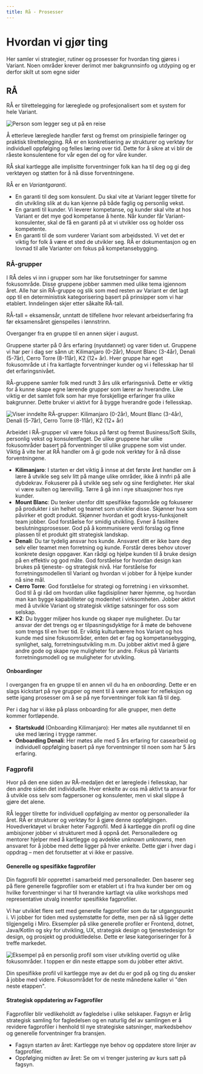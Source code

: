 ```yaml
---
title: Rå - Prosesser
---
```



# Hvordan vi gjør ting

Her samler vi strategier, rutiner og prosesser for hvordan ting gjøres i Variant. Noen områder krever derimot mer bakgrunnsinfo og utdyping og er derfor skilt ut som egne sider

<ProcessMenu />

## RÅ

RÅ er tilrettelegging for læreglede og profesjonalisert som et system for hele Variant.

<img
  src="./assets/raa/plakat.jpg"
  alt="Person som legger seg ut på en reise"
  className="coverImage"
/>

Å etterleve læreglede handler først og fremst om prinsipielle føringer og praktisk tilrettelegging.
RÅ er en konkretisering av strukturer og verktøy for individuell oppfølging og felles læring over tid. Dette for å sikre
at vi blir de råeste konsulentene for vår egen del og for våre kunder.

RÅ skal kartlegge alle implisitte forventninger folk kan ha til deg og gi deg verktøyen og støtten for å nå disse forventningene.

RÅ er en _Variantgaranti_.

- En garanti til deg som konsulent. Du skal vite at Variant legger tilrette for din utvikling slik at
  du kan kjenne på både faglig og personlig vekst.
- En garanti til kunder. Vi leverer kompetanse, og kunder skal vite at hos Variant
  er det mye god kompetanse å hente. Når kunder får Variant-konsulenter, skal de få en garanti på at
  vi utvikler oss og holder oss kompetente.
- En garanti til de som vurderer Variant som arbeidssted. Vi vet det er viktig for folk å være et
  sted de utvikler seg. RÅ er dokumentasjon og en lovnad til alle Varianter om fokus på kompetansebygging.

### RÅ-grupper

I RÅ deles vi inn i grupper som har like forutsetninger for samme fokusområde. Disse gruppene jobber
sammen med ulike tema igjennom året. Alle har sin RÅ-gruppe og slik som med resten av Variant er det
lagt opp til en deterministisk kategorisering basert på prinsipper som vi har etablert. Inndelingen
skjer etter såkalte RÅ-tall.

<div className="backgroundHighlight">

RÅ-tall = eksamensår, unntatt de tilfellene hvor relevant arbeidserfaring fra
før eksamensåret gjenspeiles i lønnstrinn.

Overganger fra en gruppe til en annen skjer i august.

</div>

Gruppene starter på 0 års erfaring (nyutdannet) og varer tiden ut. Gruppene vi har per i dag ser
sånn ut: Kilimanjaro (0-2år), Mount Blanc (3-4år), Denali (5-7år), Cerro Torre (8-11år), K2 (12+ år).
Hver gruppe har eget fokusområde ut i fra kartlagte forventninger kunder og vi i fellesskap har til det
erfaringsnivået.

RÅ-gruppene samler folk med rundt 3 års ulik erfaringsnivå. Dette er viktig for å kunne skape egne lærende
grupper som lærer av hverandre. Like viktig er det samlet folk som har mye forskjellige erfaringer fra ulike
bakgrunner. Dette bruker vi aktivt for å bygge hverandre gode i fellesskap.

<img
  src="./assets/raa/grupper.jpg"
  alt="Viser inndelte RÅ-grupper: Kilimanjaro (0-2år), Mount Blanc (3-4år), Denali (5-7år), Cerro Torre (8-11år), K2 (12+ år)"
  className="coverImage"
/>

Arbeidet i RÅ-grupper vil være fokus på først og fremst Business/Soft Skills, personlig vekst og konsulentfaget.
De ulike gruppene har ulike fokusområder basert på forventninger til ulike gruppene som vist under. Viktig å vite her at
RÅ handler om å gi gode nok verktøy for å nå disse forventningene.

- **Kilimanjaro**: I starten er det viktig å innse at det første året handler om å lære å
  utvikle seg selv litt på mange ulike områder, ikke å innfri på alle dybdekrav. Fokuserer
  på å utvikle seg selv og sine ferdigheter. Her skal vi være sulten og lærevillig. Tørre å gå inn i nye situasjoner hos nye kunder.
- **Mount Blanc**: Du tenker utenfor ditt spesifikke fagområde og fokuserer på produkter i sin helhet og teamet som utvikler disse.
  Skjønner hva som påvirker et godt produkt. Skjønner hvordan et godt kryss-funksjonelt team jobber. God forståelse for
  smidig utvikling. Evner å fasilitere beslutningsprosesser. God på å kommunisere verdi forslag og finne plassen til et
  produkt gitt strategisk landskap.
- **Denali**: Du tar tydelig ansvar hos kunde. Ansvaret ditt er ikke bare deg selv eller teamet men forretning og kunde.
  Forstår deres behov utover konkrete design oppgaver. Kan rådgi og hjelpe kunden til å bruke design på en effektiv og god
  måte. God forståelse for hvordan design kan brukes på tjeneste- og strategisk nivå. Har forståelse for forretningsmodellen
  til Variant og hvordan vi jobber for å hjelpe kunder nå sine mål.
- **Cerro Torre**: God forståelse for strategi og forretning i en virksomhet. God til å gi råd om hvordan ulike fagdisipliner
  hører hjemme, og hvordan man kan bygge kapabiliteter og modenhet i virksomheten. Jobber aktivt med å utvikle Variant og
  strategisk viktige satsninger for oss som selskap.
- **K2**: Du bygger miljøer hos kunde og skaper nye muligheter. Du tar ansvar der det trengs og er tilpasningsdyktige for
  å møte de behovene som trengs til en hver tid. Er viktig kulturbærere hos Variant og hos kunde med sine fokusområder, enten
  det er fag og kompetansebygging, synlighet, salg, forretningsutvikling m.m. Du jobber aktivt med å gjøre andre gode og
  skape nye muligheter for andre. Fokus på Variants forretningsmodell og se muligheter for utvikling.

#### Onboardinger

I overgangen fra en gruppe til en annen vil du ha en _onboarding_. Dette er en slags kickstart på nye grupper og ment til
å være arenaer for refleksjon og sette igang prosesser om å se på nye forventninger folk kan få til deg.

Per i dag har vi ikke på plass onboarding for alle grupper, men dette kommer fortløpende.

- **Startskudd** (Onboarding Kilimanjaro): Her møtes alle nyutdannet til en uke med læring i trygge rammer.
- **Onboarding Denali**: Her møtes alle med 5 års erfaring for casearbeid og individuell oppfølging basert på nye forventninger til noen som har 5 års erfaring.

### Fagprofil

Hvor på den ene siden av RÅ-medaljen det er læreglede i fellesskap, har den andre siden det individuelle. Hver enkelte av oss
må aktivt ta ansvar for å utvikle oss selv som fagpersoner og konsulenter, men vi skal slippe å gjøre det alene.

RÅ legger tilrette for individuell oppfølging av mentor og personalleder ila året. RÅ er strukturer og verktøy for å gjøre
denne oppfølgingen. Hovedverktøyet vi bruker heter Fagprofil. Med å kartlegge din profil og dine ambisjoner jobber vi
strukturert med å oppnå det. Personalledere og mentorer hjelper med å kartlegge og avdekke _unknown unknowns_, men ansvaret
for å jobbe med dette ligger på hver enkelte. Dette gjør i hver dag i oppdrag – men det forutsetter at vi ikke er passive.

#### Generelle og spesifikke fagprofiler

Din fagprofil blir opprettet i samarbeid med personalleder. Den baserer seg på flere generelle fagprofiler som er etablert
ut i fra hva kunder ber om og hvilke forventninger vi har til hverandre kartlagt via ulike workshops med representative utvalg
innenfor spesifikke fagprofiler.

Vi har utviklet flere sett med generelle fagprofiler som du tar utgangspunkt i. Vi jobber for tiden med systemstøtte for dette,
men per nå så ligger dette tilgjengelig i Miro. Eksempler på slike generelle profiler er Frontend, dotnet, Java/Kotlin og sky for
utvikling, UX, strategisk design og tjenestedesign for design, og prosjekt og produktledelse. Dette er løse kategoriseringer
for å treffe markedet.

<img
  src="./assets/raa/illustration.jpg"
  alt="Eksempel på en personlig profil som viser utvikling overtid og ulike fokusområder. I toppen er din neste ettappe som du jobber etter aktivt."
  className="coverImage"
/>

Din spesifikke profil vil kartlegge mye av det du er god på og ting du ønsker å jobbe med videre. Fokusområdet for de neste månedene
kaller vi "den neste etappen".

#### Strategisk oppdatering av Fagprofiler

Fagprofiler blir vedlikeholdt av fagledelse i ulike selskaper. Fagsyn er årlig strategisk samling for fagledelsen
og en naturlig del av samlingen er å revidere fagprofiler i henhold til nye strategiske satsninger, markedsbehov og
generelle forventninger fra bransjen.

- Fagsyn starten av året: Kartlegge nye behov og oppdatere store linjer av fagprofiler.
- Oppfølging midten av året: Se om vi trenger justering av kurs satt på fagsyn.
